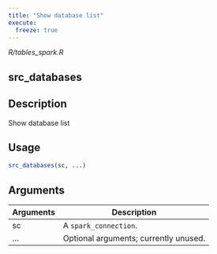 ```yaml
---
title: "Show database list"
execute:
  freeze: true
---
```


*R/tables_spark.R*

## src_databases

## Description
Show database list 


## Usage
```r
src_databases(sc, ...) 
```

## Arguments
|Arguments|Description|
|---|---|
| sc | A `spark_connection`. |
| ... | Optional arguments; currently unused. |







